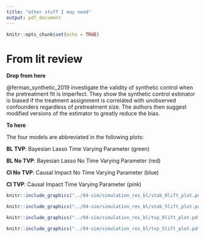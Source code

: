 ```yaml
---
title: "other stuff I may need"
output: pdf_document
---
```


```r
knitr::opts_chunk$set(echo = TRUE)
```

# From lit review

**Drop from here**

@ferman_synthetic_2019 investigate the validity of synthetic control when the pretreatment fit is imperfect. They show the synthetic control estimator is biased if the treatment assignment is correlated with unobserved confounders regardless of pretreatment size. The authors then suggest modified versions of the estimator to greatly reduce the bias.

**To here**



\newpage 

The four models are abbreviated in the following plots:

**BL TVP**: Bayesian Lasso Time Varying Parameter (green)

**BL No TVP**: Bayesian Lasso No Time Varying Parameter (red)

**CI No TVP**: Causal Impact No Time Varying Parameter (blue)

**CI TVP**: Causal Impact Time Varying Parameter (pink)

\newpage

```r
knitr::include_graphics("../04-sim/simulation_res_bl/stab_0lift_plot.pdf")
```

\newpage

```r
knitr::include_graphics("../04-sim/simulation_res_bl/stab_5lift_plot.pdf")
```

\newpage

```r
knitr::include_graphics("../04-sim/simulation_res_bl/tvp_0lift_plot.pdf")
```

```r
knitr::include_graphics("../04-sim/simulation_res_bl/tvp_5lift_plot.pdf")
```

